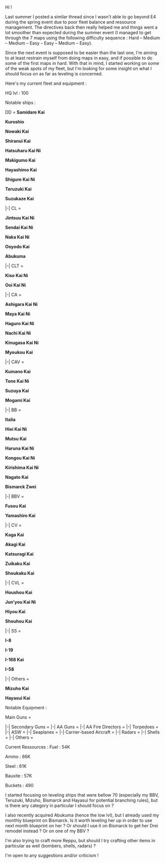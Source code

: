 Hi !

Last summer I posted a similar thread since I wasn't able to go beyond E4 during the spring event due to poor fleet balance and ressource management. The directives back then really helped me and things went a lot smoother than expected during the summer event (I managed to get through the 7 maps using the following difficulty sequence : Hard – Medium – Medium – Easy – Easy – Medium – Easy).

Since the next event is supposed to be easier than the last one, I'm aiming to at least restrain myself from doing maps in easy, and if possible to do some of the first maps in hard. With that in mind, I started working on some of the weak spots of my fleet, but I'm looking for some insight on what I should focus on as far as leveling is concerned.



Here's my current fleet and equipment :


HQ lvl : 100


Notable ships :

<tabber> DD =
{{ItemStack
|item = {{ShipBattleCardKai|name=Samidare|model=Kai}}
|text-position = bottom:-18px;right:6px;
|font-size = 22px
|text = 93
|glow-size = 2px
|text-color = fff
|glow-color = 000
}}'''Samidare Kai'''

{{ItemStack
|item = {{ShipBattleCardKai|name=Kuroshio|model=Kai}}
|text-position = bottom:-18px;right:6px;
|font-size = 22px
|text = 91
|glow-size = 2px
|text-color = fff
|glow-color = 000
}}'''Kuroshio'''

{{ItemStack
|item = {{ShipBattleCardKai|name=Nowaki|model=Kai}}
|text-position = bottom:-18px;right:6px;
|font-size = 22px
|text = 78
|glow-size = 2px
|text-color = fff
|glow-color = 000
}}'''Nowaki Kai'''

{{ItemStack
|item = {{ShipBattleCardKai|name=Shiranui|model=Kai}}
|text-position = bottom:-18px;right:6px;
|font-size = 22px
|text = 77
|glow-size = 2px
|text-color = fff
|glow-color = 000
}}'''Shiranui Kai'''

{{ItemStack
|item = {{ShipBattleCardKai|name=Hatsuharu|model=Kai Ni}}
|text-position = bottom:-18px;right:6px;
|font-size = 22px
|text = 75
|glow-size = 2px
|text-color = fff
|glow-color = 000
}}'''Hatsuharu Kai Ni'''

{{ItemStack
|item = {{ShipBattleCardKai|name=Makigumo|model=Kai}}
|text-position = bottom:-18px;right:6px;
|font-size = 22px
|text = 72
|glow-size = 2px
|text-color = fff
|glow-color = 000
}}'''Makigumo Kai'''

{{ItemStack
|item = {{ShipBattleCardKai|name=Hayashimo|model=Kai}}
|text-position = bottom:-18px;right:6px;
|font-size = 22px
|text = 61
|glow-size = 2px
|text-color = fff
|glow-color = 000
}}'''Hayashimo Kai'''

{{ItemStack
|item = {{ShipBattleCardKai|name=Shigure|model=Kai Ni}}
|text-position = bottom:-18px;right:6px;
|font-size = 22px
|text = 61
|glow-size = 2px
|text-color = fff
|glow-color = 000
}}'''Shigure Kai Ni'''

{{ItemStack
|item = {{ShipBattleCardKai|name=Teruzuki|model=Kai}}
|text-position = bottom:-18px;right:6px;
|font-size = 22px
|text = 57
|glow-size = 2px
|text-color = fff
|glow-color = 000
}}'''Teruzuki Kai'''

{{ItemStack
|item = {{ShipBattleCardKai|name=Suzukaze|model=Kai}}
|text-position = bottom:-18px;right:6px;
|font-size = 22px
|text = 50
|glow-size = 2px
|text-color = fff
|glow-color = 000
}}'''Suzukaze Kai'''

|-| CL = 

{{ItemStack
|item = {{ShipBattleCardKai|name=Jintsuu|model=Kai Ni}}
|text-position = bottom:-18px;right:6px;
|font-size = 22px
|text = 94
|glow-size = 2px
|text-color = fff
|glow-color = 000
}}'''Jintsuu Kai Ni'''

{{ItemStack
|item = {{ShipBattleCardKai|name=Sendai|model=Kai Ni}}
|text-position = bottom:-18px;right:6px;
|font-size = 22px
|text = 76
|glow-size = 2px
|text-color = fff
|glow-color = 000
}}'''Sendai Kai Ni'''

{{ItemStack
|item = {{ShipBattleCardKai|name=Naka|model=Kai Ni}}
|text-position = bottom:-18px;right:6px;
|font-size = 22px
|text = 60
|glow-size = 2px
|text-color = fff
|glow-color = 000
}}'''Naka Kai Ni'''

{{ItemStack
|item = {{ShipBattleCardKai|name=Ooyodo|model=Kai}}
|text-position = bottom:-18px;right:6px;
|font-size = 22px
|text = 55
|glow-size = 2px
|text-color = fff
|glow-color = 000
}}'''Ooyodo Kai'''

{{ItemStack
|item = {{ShipBattleCardKai|name=Abukuma}}
|text-position = bottom:-18px;right:6px;
|font-size = 22px
|text = 10
|glow-size = 2px
|text-color = fff
|glow-color = 000
}}'''Abukuma'''

|-| CLT =

{{ItemStack
|item = {{ShipBattleCardKai|name=Kiso|model=Kai Ni}}
|text-position = bottom:-18px;right:6px;
|font-size = 22px
|text = 87
|glow-size = 2px
|text-color = fff
|glow-color = 000
}}'''Kiso Kai Ni'''

{{ItemStack
|item = {{ShipBattleCardKai|name=Ooi|model=Kai Ni}}
|text-position = bottom:-18px;right:6px;
|font-size = 22px
|text = 80
|glow-size = 2px
|text-color = fff
|glow-color = 000
}}'''Ooi Kai Ni'''

|-| CA =

{{ItemStack
|item = {{ShipBattleCardKai|name= Ashigara|model=Kai Ni}}
|text-position = bottom:-18px;right:6px;
|font-size = 22px
|text = 92
|glow-size = 2px
|text-color = fff
|glow-color = 000
}}'''Ashigara Kai Ni'''

{{ItemStack
|item = {{ShipBattleCardKai|name=Maya|model=Kai Ni}}
|text-position = bottom:-18px;right:6px;
|font-size = 22px
|text = 79
|glow-size = 2px
|text-color = fff
|glow-color = 000
}}'''Maya Kai Ni'''

{{ItemStack
|item = {{ShipBattleCardKai|name=Haguro|model=Kai Ni}}
|text-position = bottom:-18px;right:6px;
|font-size = 22px
|text = 79
|glow-size = 2px
|text-color = fff
|glow-color = 000
}}'''Haguro Kai Ni'''

{{ItemStack
|item = {{ShipBattleCardKai|name=Nachi|model=Kai Ni}}
|text-position = bottom:-18px;right:6px;
|font-size = 22px
|text = 75
|glow-size = 2px
|text-color = fff
|glow-color = 000
}}'''Nachi Kai Ni'''

{{ItemStack
|item = {{ShipBattleCardKai|name=Kinugasa|model=Kai Ni}}
|text-position = bottom:-18px;right:6px;
|font-size = 22px
|text = 75
|glow-size = 2px
|text-color = fff
|glow-color = 000
}}'''Kinugasa Kai Ni'''

{{ItemStack
|item = {{ShipBattleCardKai|name=Myoukou|model=Kai}}
|text-position = bottom:-18px;right:6px;
|font-size = 22px
|text = 50
|glow-size = 2px
|text-color = fff
|glow-color = 000
}}'''Myoukou Kai'''

|-| CAV =

{{ItemStack
|item = {{ShipBattleCardKai|name=Kumano|model=Kai}}
|text-position = bottom:-18px;right:6px;
|font-size = 22px
|text = 70
|glow-size = 2px
|text-color = fff
|glow-color = 000
}}'''Kumano Kai'''

{{ItemStack
|item = {{ShipBattleCardKai|name=Tone|model=Kai Ni}}
|text-position = bottom:-18px;right:6px;
|font-size = 22px
|text = 70
|glow-size = 2px
|text-color = fff
|glow-color = 000
}}'''Tone Kai Ni'''

{{ItemStack
|item = {{ShipBattleCardKai|name=Suzuya|model=Kai}}
|text-position = bottom:-18px;right:6px;
|font-size = 22px
|text = 60
|glow-size = 2px
|text-color = fff
|glow-color = 000
}}'''Suzuya Kai'''

{{ItemStack
|item = {{ShipBattleCardKai|name=Mogami|model=Kai}}
|text-position = bottom:-18px;right:6px;
|font-size = 22px
|text = 50
|glow-size = 2px
|text-color = fff
|glow-color = 000
}}'''Mogami Kai'''

|-| BB =

{{ItemStack
|item = {{ShipBattleCardKai|name= Italia}}
|text-position = bottom:-18px;right:6px;
|font-size = 22px
|text = 98
|glow-size = 2px
|text-color = fff
|glow-color = 000
}}'''Italia'''

{{ItemStack
|item = {{ShipBattleCardKai|name=Hiei|model=Kai Ni}}
|text-position = bottom:-18px;right:6px;
|font-size = 22px
|text = 97
|glow-size = 2px
|text-color = fff
|glow-color = 000
}}'''Hiei Kai Ni'''

{{ItemStack
|item = {{ShipBattleCardKai|name=Mutsu|model=Kai}}
|text-position = bottom:-18px;right:6px;
|font-size = 22px
|text = 90
|glow-size = 2px
|text-color = fff
|glow-color = 000
}}'''Mutsu Kai'''

{{ItemStack
|item = {{ShipBattleCardKai|name=Haruna|model=Kai Ni}}
|text-position = bottom:-18px;right:6px;
|font-size = 22px
|text = 87
|glow-size = 2px
|text-color = fff
|glow-color = 000
}}'''Haruna Kai Ni'''

{{ItemStack
|item = {{ShipBattleCardKai|name=Kongou|model=Kai Ni}}
|text-position = bottom:-18px;right:6px;
|font-size = 22px
|text = 87
|glow-size = 2px
|text-color = fff
|glow-color = 000
}}'''Kongou Kai Ni'''

{{ItemStack
|item = {{ShipBattleCardKai|name=Kirishima|model=Kai Ni}}
|text-position = bottom:-18px;right:6px;
|font-size = 22px
|text = 81
|glow-size = 2px
|text-color = fff
|glow-color = 000
}}'''Kirishima Kai Ni'''

{{ItemStack
|item = {{ShipBattleCardKai|name=Nagato|model=Kai}}
|text-position = bottom:-18px;right:6px;
|font-size = 22px
|text = 57
|glow-size = 2px
|text-color = fff
|glow-color = 000
}}'''Nagato Kai'''

{{ItemStack
|item = {{ShipBattleCardKai|name=Bismarck|model=zwei}}
|text-position = bottom:-18px;right:6px;
|font-size = 22px
|text = 50
|glow-size = 2px
|text-color = fff
|glow-color = 000
}}'''Bismarck Zwei'''

|-| BBV =

{{ItemStack
|item = {{ShipBattleCardKai|name=Fusou|model=Kai}}
|text-position = bottom:-18px;right:6px;
|font-size = 22px
|text = 60
|glow-size = 2px
|text-color = fff
|glow-color = 000
}}'''Fusou Kai'''

{{ItemStack
|item = {{ShipBattleCardKai|name=Yamashiro|model=Kai}}
|text-position = bottom:-18px;right:6px;
|font-size = 22px
|text = 60
|glow-size = 2px
|text-color = fff
|glow-color = 000
}}'''Yamashiro Kai'''

|-|  CV =

{{ItemStack
|item = {{ShipBattleCardKai|name=Kaga|model=Kai}}
|text-position = bottom:-18px;right:6px;
|font-size = 22px
|text = 89
|glow-size = 2px
|text-color = fff
|glow-color = 000
}}'''Kaga Kai'''

{{ItemStack
|item = {{ShipBattleCardKai|name=Akagi|model=Kai}}
|text-position = bottom:-18px;right:6px;
|font-size = 22px
|text = 76
|glow-size = 2px
|text-color = fff
|glow-color = 000
}}'''Akagi Kai'''

{{ItemStack
|item = {{ShipBattleCardKai|name=Katsuragi|model=Kai}}
|text-position = bottom:-18px;right:6px;
|font-size = 22px
|text = 75
|glow-size = 2px
|text-color = fff
|glow-color = 000
}}'''Katsuragi Kai'''

{{ItemStack
|item = {{ShipBattleCardKai|name=Zuikaku|model=Kai}}
|text-position = bottom:-18px;right:6px;
|font-size = 22px
|text = 75
|glow-size = 2px
|text-color = fff
|glow-color = 000
}}'''Zuikaku Kai'''

{{ItemStack
|item = {{ShipBattleCardKai|name=Shoukaku|model=Kai}}
|text-position = bottom:-18px;right:6px;
|font-size = 22px
|text = 30
|glow-size = 2px
|text-color = fff
|glow-color = 000
}}'''Shoukaku Kai'''

|-| CVL =

{{ItemStack
|item = {{ShipBattleCardKai|name=Houshou|model=Kai}}
|text-position = bottom:-18px;right:6px;
|font-size = 22px
|text = 95
|glow-size = 2px
|text-color = fff
|glow-color = 000
}}'''Houshou Kai'''

{{ItemStack
|item = {{ShipBattleCardKai|name=Junyou|model=Kai Ni}}
|text-position = bottom:-18px;right:6px;
|font-size = 22px
|text = 93
|glow-size = 2px
|text-color = fff
|glow-color = 000
}}'''Jun'you Kai Ni'''

{{ItemStack
|item = {{ShipBattleCardKai|name=Hiyou|model=Kai}}
|text-position = bottom:-18px;right:6px;
|font-size = 22px
|text = 60
|glow-size = 2px
|text-color = fff
|glow-color = 000
}}'''Hiyou Kai'''

{{ItemStack
|item = {{ShipBattleCardKai|name=Shouhou|model=Kai}}
|text-position = bottom:-18px;right:6px;
|font-size = 22px
|text = 60
|glow-size = 2px
|text-color = fff
|glow-color = 000
}}'''Shouhou Kai'''

|-| SS =

{{ItemStack
|item = {{ShipBattleCardKai|name=I-8}}
|text-position = bottom:-18px;right:6px;
|font-size = 22px
|text = 98
|glow-size = 2px
|text-color = fff
|glow-color = 000
}}'''I-8'''

{{ItemStack
|item = {{ShipBattleCardKai|name=I-19}}
|text-position = bottom:-18px;right:6px;
|font-size = 22px
|text = 92
|glow-size = 2px
|text-color = fff
|glow-color = 000
}}'''I-19'''

{{ItemStack
|item = {{ShipBattleCardKai|name=I-168 | model = Kai}}
|text-position = bottom:-18px;right:6px;
|font-size = 22px
|text = 90
|glow-size = 2px
|text-color = fff
|glow-color = 000
}}'''I-168 Kai'''

{{ItemStack
|item = {{ShipBattleCardKai|name=I-58}}
|text-position = bottom:-18px;right:6px;
|font-size = 22px
|text = 85
|glow-size = 2px
|text-color = fff
|glow-color = 000
}}'''I-58'''

|-| Others =

{{ItemStack
|item = {{ShipBattleCardKai|name=Mizuho | model = Kai}}
|text-position = bottom:-18px;right:6px;
|font-size = 22px
|text = 60
|glow-size = 2px
|text-color = fff
|glow-color = 000
}}'''Mizuho Kai'''

{{ItemStack
|item = {{ShipBattleCardKai|name=Hayasui | model = Kai}}
|text-position = bottom:-18px;right:6px;
|font-size = 22px
|text = 30
|glow-size = 2px
|text-color = fff
|glow-color = 000
}}'''Hayasui Kai'''

</tabber>

Notable Equipment :

<tabber>

Main Guns =

{{ItemStack
|item = {{EquipmentCardKai|12.7cm Twin Gun Mount Model B Kai 2|size=100px}}
|text-position = bottom:-40px;right:6px;
|font-size = 18px
|text = x1
|glow-size = 15px
|text-color = fff
|glow-color = f00
}}{{ItemStack
|item = {{EquipmentCardKai|12.7cm Twin High-angle Gun Mount (Late Model)|size=100px}}
|text-position = bottom:-40px;right:6px;
|font-size = 18px
|text = x1
|glow-size = 15px
|text-color = fff
|glow-color = f00
}}{{ItemStack
|item = {{EquipmentCardKai|10cm Twin High-angle Gun Mount + Anti-Aircraft Fire Director|size=100px}}
|text-position = bottom:-40px;right:6px;
|font-size = 18px
|text = x2
|glow-size = 15px
|text-color = fff
|glow-color = f00
}}{{ItemStack
|item = {{EquipmentCardKai|120mm Twin Gun Mount|size=100px}}
|text-position = bottom:-40px;right:6px;
|font-size = 18px
|text = x1
|glow-size = 15px
|text-color = fff
|glow-color = f00
}}
{{ItemStack
|item = {{EquipmentCardKai|20.3cm (No.3) Twin Gun Mount|size=100px}}
|text-position = bottom:-40px;right:6px;
|font-size = 18px
|text = x2
|glow-size = 15px
|text-color = fff
|glow-color = f00
}}{{ItemStack
|item = {{EquipmentCardKai|15.2cm Twin Gun Mount|size=100px}}
|text-position = bottom:-40px;right:6px;
|font-size = 18px
|text = x2
|glow-size = 15px
|text-color = fff
|glow-color = f00
}}{{ItemStack
|item = {{EquipmentCardKai|20.3cm (No.2) Twin Gun Mount|size=100px}}
|text-position = bottom:-40px;right:6px;
|font-size = 18px
|text = x8
|glow-size = 15px
|text-color = fff
|glow-color = f00
}}
{{ItemStack
|item = {{EquipmentCardKai|41cm Twin Gun Mount|size=100px}}
|text-position = bottom:-40px;right:6px;
|font-size = 18px
|text = x15
|glow-size = 15px
|text-color = fff
|glow-color = f00
}}{{ItemStack
|item = {{EquipmentCardKai|38cm Twin Gun Mount|size=100px}}
|text-position = bottom:-40px;right:6px;
|font-size = 18px
|text = x3
|glow-size = 15px
|text-color = fff
|glow-color = f00
}}{{ItemStack
|item = {{EquipmentCardKai|35.6cm Twin Gun Mount (Dazzle Camouflage)|size=100px}}
|text-position = bottom:-40px;right:6px;
|font-size = 18px
|text = x2
|glow-size = 15px
|text-color = fff
|glow-color = f00
}}{{ItemStack
|item = {{EquipmentCardKai|Prototype 46cm Twin Gun Mount|size=100px}}
|text-position = bottom:-40px;right:6px;
|font-size = 18px
|text = x1
|glow-size = 15px
|text-color = fff
|glow-color = f00
}}{{ItemStack
|item = {{EquipmentCardKai|381mm/50 Triple Gun Mount |size=100px}}
|text-position = bottom:-40px;right:6px;
|font-size = 18px
|text = x1
|glow-size = 15px
|text-color = fff
|glow-color = f00
}}{{ItemStack
|item = {{EquipmentCardKai|381mm/50 Triple Gun Mount Kai|size=100px}}
|text-position = bottom:-40px;right:6px;
|font-size = 18px
|text = x1
|glow-size = 15px
|text-color = fff
|glow-color = f00
}}
|-| Secondary Guns =
{{ItemStack
|item = {{EquipmentCardKai|15.5cm Triple Secondary Gun Mount|size=100px}}
|text-position = bottom:-40px;right:6px;
|font-size = 18px
|text = x10
|glow-size = 15px
|text-color = fff
|glow-color = f00
}}{{ItemStack
|item = {{EquipmentCardKai|OTO 152mm Triple Rapid Fire Gun Mount|size=100px}}
|text-position = bottom:-40px;right:6px;
|font-size = 18px
|text = x2
|glow-size = 15px
|text-color = fff
|glow-color = f00
}}
{{ItemStack
|item = {{EquipmentCardKai|8cm High-angle Gun|size=100px}}
|text-position = bottom:-40px;right:6px;
|font-size = 18px
|text = x1
|glow-size = 15px
|text-color = fff
|glow-color = f00
}}{{ItemStack
|item = {{EquipmentCardKai|10cm Twin High-angle Gun Mount (Carriage)|size=100px}}
|text-position = bottom:-40px;right:6px;
|font-size = 18px
|text = x1
|glow-size = 15px
|text-color = fff
|glow-color = f00
}}{{ItemStack
|item = {{EquipmentCardKai|90mm Single High-angle Gun Mount|size=100px}}
|text-position = bottom:-40px;right:6px;
|font-size = 18px
|text = x1
|glow-size = 15px
|text-color = fff
|glow-color = f00
}}
|-| AA Guns =
{{ItemStack
|item = {{EquipmentCardKai|25mm Triple Autocannon Mount|size=100px}}
|text-position = bottom:-40px;right:6px;
|font-size = 18px
|text = x13
|glow-size = 15px
|text-color = fff
|glow-color = f00
}}{{ItemStack
|item = {{EquipmentCardKai|12cm 30-tube Rocket Launcher|size=100px}}
|text-position = bottom:-40px;right:6px;
|font-size = 18px
|text = x4
|glow-size = 15px
|text-color = fff
|glow-color = f00
}}{{ItemStack
|item = {{EquipmentCardKai|2cm Flakvierling 38|size=100px}}
|text-position = bottom:-40px;right:6px;
|font-size = 18px
|text = x1
|glow-size = 15px
|text-color = fff
|glow-color = f00
}}{{ItemStack
|item = {{EquipmentCardKai|3.7cm FlaK M42|size=100px}}
|text-position = bottom:-40px;right:6px;
|font-size = 18px
|text = x1
|glow-size = 15px
|text-color = fff
|glow-color = f00
}}{{ItemStack
|item = {{EquipmentCardKai|25mm Triple Autocannon Mount (Concentrated Deployment)|size=100px}}
|text-position = bottom:-40px;right:6px;
|font-size = 18px
|text = x1
|glow-size = 15px
|text-color = fff
|glow-color = f00
}}
|-| AA Fire Directors =
{{ItemStack
|item = {{EquipmentCardKai|Type 91 Anti-Aircraft Fire Director|size=100px}}
|text-position = bottom:-40px;right:6px;
|font-size = 18px
|text = x1
|glow-size = 15px
|text-color = fff
|glow-color = f00
}}{{ItemStack
|item = {{EquipmentCardKai|Type 91 Anti-Aircraft Fire Director|size=100px}}
|text-position = bottom:-40px;right:6px;
|font-size = 18px
|text = x1
|glow-size = 15px
|text-color = fff
|glow-color = f00
}}
|-| Torpedoes =
{{ItemStack
|item = {{EquipmentCardKai|61cm Quadruple (Oxygen) Torpedo Mount|size=100px}}
|text-position = bottom:-40px;right:6px;
|font-size = 18px
|text = x20
|glow-size = 15px
|text-color = fff
|glow-color = f00
}}{{ItemStack
|item = {{EquipmentCardKai|61cm Quintuple (Oxygen) Torpedo Mount|size=100px}}
|text-position = bottom:-40px;right:6px;
|font-size = 18px
|text = x2
|glow-size = 15px
|text-color = fff
|glow-color = f00
}}{{ItemStack
|item = {{EquipmentCardKai|Kouhyouteki|size=100px}}
|text-position = bottom:-40px;right:6px;
|font-size = 18px
|text = x5
|glow-size = 15px
|text-color = fff
|glow-color = f00
}}{{ItemStack
|item = {{EquipmentCardKai|Submarine 53cm Bow Torpedo Mount (8 tubes)|size=100px}}
|text-position = bottom:-40px;right:6px;
|font-size = 18px
|text = x2
|glow-size = 15px
|text-color = fff
|glow-color = f00
}}
|-| ASW =
{{ItemStack
|item = {{EquipmentCardKai|Type 93 Passive Sonar|size=100px}}
|text-position = bottom:-40px;right:6px;
|font-size = 18px
|text = x9
|glow-size = 15px
|text-color = fff
|glow-color = f00
}}{{ItemStack
|item = {{EquipmentCardKai|Type 3 Active Sonar|size=100px}}
|text-position = bottom:-40px;right:6px;
|font-size = 18px
|text = x4
|glow-size = 15px
|text-color = fff
|glow-color = f00
}}{{ItemStack
|item = {{EquipmentCardKai|Type 94 Depth Charge Projector|size=100px}}
|text-position = bottom:-40px;right:6px;
|font-size = 18px
|text = x16
|glow-size = 15px
|text-color = fff
|glow-color = f00
}}{{ItemStack
|item = {{EquipmentCardKai|Type 3 Depth Charge Projector|size=100px}}
|text-position = bottom:-40px;right:6px;
|font-size = 18px
|text = x1
|glow-size = 15px
|text-color = fff
|glow-color = f00
}}
|-| Seaplanes =
{{ItemStack
|item = {{EquipmentCardKai|Type 0 Observation Seaplane|size=100px}}
|text-position = bottom:-40px;right:6px;
|font-size = 18px
|text = x2
|glow-size = 15px
|text-color = fff
|glow-color = f00
}}{{ItemStack
|item = {{EquipmentCardKai|Type 98 Reconnaissance Seaplane (Night Recon)|size=100px}}
|text-position = bottom:-40px;right:6px;
|font-size = 18px
|text = x1
|glow-size = 15px
|text-color = fff
|glow-color = f00
}}{{ItemStack
|item = {{EquipmentCardKai|Zuiun|size=100px}}
|text-position = bottom:-40px;right:6px;
|font-size = 18px
|text = x15
|glow-size = 15px
|text-color = fff
|glow-color = f00
}}{{ItemStack
|item = {{EquipmentCardKai|Zuiun (634 Air Group)|size=100px}}
|text-position = bottom:-40px;right:6px;
|font-size = 18px
|text = x3
|glow-size = 15px
|text-color = fff
|glow-color = f00
}}
|-| Carrier-based Aircraft =
{{ItemStack
|item = {{EquipmentCardKai|Suisei|size=100px}}
|text-position = bottom:-40px;right:6px;
|font-size = 18px
|text = x15
|glow-size = 15px
|text-color = fff
|glow-color = f00
}}{{ItemStack
|item = {{EquipmentCardKai|Ju 87C Kai|size=100px}}
|text-position = bottom:-40px;right:6px;
|font-size = 18px
|text = x2
|glow-size = 15px
|text-color = fff
|glow-color = f00
}}
{{ItemStack
|item = {{EquipmentCardKai|Tenzan|size=100px}}
|text-position = bottom:-40px;right:6px;
|font-size = 18px
|text = x9
|glow-size = 15px
|text-color = fff
|glow-color = f00
}}{{ItemStack
|item = {{EquipmentCardKai|Ryuusei|size=100px}}
|text-position = bottom:-40px;right:6px;
|font-size = 18px
|text = x4
|glow-size = 15px
|text-color = fff
|glow-color = f00
}}{{ItemStack
|item = {{EquipmentCardKai|Ryuusei Kai|size=100px}}
|text-position = bottom:-40px;right:6px;
|font-size = 18px
|text = x1
|glow-size = 15px
|text-color = fff
|glow-color = f00
}}{{ItemStack
|item = {{EquipmentCardKai|Tenzan (601 Air Group)|size=100px}}
|text-position = bottom:-40px;right:6px;
|font-size = 18px
|text = x1
|glow-size = 15px
|text-color = fff
|glow-color = f00
}}{{ItemStack
|item = {{EquipmentCardKai|Ryuusei (601 Air Group)|size=100px}}
|text-position = bottom:-40px;right:6px;
|font-size = 18px
|text = x1
|glow-size = 15px
|text-color = fff
|glow-color = f00
}}{{ItemStack
|item = {{EquipmentCardKai|Tenzan Model 12 (Murata Squadron)|size=100px}}
|text-position = bottom:-40px;right:6px;
|font-size = 18px
|text = x1
|glow-size = 15px
|text-color = fff
|glow-color = f00
}}
{{ItemStack
|item = {{EquipmentCardKai|Type 0 Fighter Model 52|size=100px}}
|text-position = bottom:-40px;right:6px;
|font-size = 18px
|text = x19
|glow-size = 15px
|text-color = fff
|glow-color = f00
}}{{ItemStack
|item = {{EquipmentCardKai|Reppuu|size=100px}}
|text-position = bottom:-40px;right:6px;
|font-size = 18px
|text = x3
|glow-size = 15px
|text-color = fff
|glow-color = f00
}}{{ItemStack
|item = {{EquipmentCardKai|Shiden Kai 2|size=100px}}
|text-position = bottom:-40px;right:6px;
|font-size = 18px
|text = x1
|glow-size = 15px
|text-color = fff
|glow-color = f00
}}{{ItemStack
|item = {{EquipmentCardKai|Zero Fighter Model 52C (601 Air Group)|size=100px}}
|text-position = bottom:-40px;right:6px;
|font-size = 18px
|text = x1
|glow-size = 15px
|text-color = fff
|glow-color = f00
}}
{{ItemStack
|item = {{EquipmentCardKai|Saiun|size=100px}}
|text-position = bottom:-40px;right:6px;
|font-size = 18px
|text = x1
|glow-size = 15px
|text-color = fff
|glow-color = f00
}}{{ItemStack
|item = {{EquipmentCardKai|Type 2 Reconnaissance Aircraft|size=100px}}
|text-position = bottom:-40px;right:6px;
|font-size = 18px
|text = x1
|glow-size = 15px
|text-color = fff
|glow-color = f00
}}
|-| Radars =
{{ItemStack
|item = {{EquipmentCardKai|Type 13 Air Radar|size=100px}}
|text-position = bottom:-40px;right:6px;
|font-size = 18px
|text = x7
|glow-size = 15px
|text-color = fff
|glow-color = f00
}}{{ItemStack
|item = {{EquipmentCardKai|Type 22 Surface Radar|size=100px}}
|text-position = bottom:-40px;right:6px;
|font-size = 18px
|text = x7
|glow-size = 15px
|text-color = fff
|glow-color = f00
}}{{ItemStack
|item = {{EquipmentCardKai|Type 13 Air Radar Kai|size=100px}}
|text-position = bottom:-40px;right:6px;
|font-size = 18px
|text = x4
|glow-size = 15px
|text-color = fff
|glow-color = f00
}}
{{ItemStack
|item = {{EquipmentCardKai|Type 21 Air Radar|size=100px}}
|text-position = bottom:-40px;right:6px;
|font-size = 18px
|text = x9
|glow-size = 15px
|text-color = fff
|glow-color = f00
}}{{ItemStack
|item = {{EquipmentCardKai|15m Duplex Rangefinder + Type 21 Radar Kai Ni|size=100px}}
|text-position = bottom:-40px;right:6px;
|font-size = 18px
|text = x1
|glow-size = 15px
|text-color = fff
|glow-color = f00
}}
|-| Shells =
{{ItemStack
|item = {{EquipmentCardKai|Type 3 Shell|size=100px}}
|text-position = bottom:-40px;right:6px;
|font-size = 18px
|text = x5
|glow-size = 15px
|text-color = fff
|glow-color = f00
}}{{ItemStack
|item = {{EquipmentCardKai|Type 91 Armor Piercing Shell|size=100px}}
|text-position = bottom:-40px;right:6px;
|font-size = 18px
|text = x5
|glow-size = 15px
|text-color = fff
|glow-color = f00
}}{{ItemStack
|item = {{EquipmentCardKai|Type 1 Armor Piercing Shell|size=100px}}
|text-position = bottom:-40px;right:6px;
|font-size = 18px
|text = x1
|glow-size = 15px
|text-color = fff
|glow-color = f00
}}
|-| Others =
{{ItemStack
|item = {{EquipmentCardKai|Pugliese Underwater Protection Bulkhead|size=100px}}
|text-position = bottom:-40px;right:6px;
|font-size = 18px
|text = x2
|glow-size = 15px
|text-color = fff
|glow-color = f00
}}{{ItemStack
|item = {{EquipmentCardKai|Searchlight|size=100px}}
|text-position = bottom:-40px;right:6px;
|font-size = 18px
|text = x3
|glow-size = 15px
|text-color = fff
|glow-color = f00
}}{{ItemStack
|item = {{EquipmentCardKai|Star Shell|size=100px}}
|text-position = bottom:-40px;right:6px;
|font-size = 18px
|text = x1
|glow-size = 15px
|text-color = fff
|glow-color = f00
}}{{ItemStack
|item = {{EquipmentCardKai|Fleet Command Facility|size=100px}}
|text-position = bottom:-40px;right:6px;
|font-size = 18px
|text = x1
|glow-size = 15px
|text-color = fff
|glow-color = f00
}}{{ItemStack
|item = {{EquipmentCardKai|Skilled Lookouts|size=100px}}
|text-position = bottom:-40px;right:6px;
|font-size = 18px
|text = x1
|glow-size = 15px
|text-color = fff
|glow-color = f00
}}

</tabber>


Current Ressources :
Fuel : 54K

Ammo : 66K

Steel : 61K

Bauxite : 57K

Buckets : 490


I started focusing on leveling ships that were bellow 70 (especially my BBV, Teruzuki, Mizuho, Bismarck and Hayasui for potential branching rules), but is there any category in particular I should focus on ?

I also recently acquired Abukuma (hence the low lvl), but I already used my monthly blueprint on Bismarck. Is it worth leveling her up in order to use next month blueprint on her ? Or should I use it on Bismarck to get her Drei remodel instead ? Or on one of my BBV ?

I'm also trying to craft more Reppu, but should I try crafting other items in particular as well (bombers, shells, radars) ?

I'm open to any suggestions and/or criticism !<ac_metadata title="Fleet advice for Medium/Hard mix"> </ac_metadata>